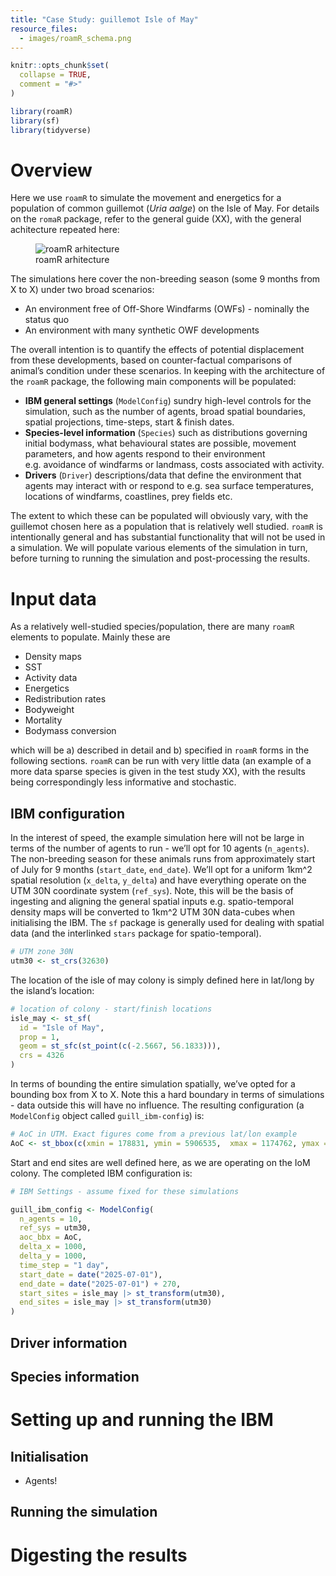 ```yaml
---
title: "Case Study: guillemot Isle of May"
resource_files:
  - images/roamR_schema.png
---
```


```r
knitr::opts_chunk$set(
  collapse = TRUE,
  comment = "#>"
)
```

```r
library(roamR)
library(sf)
library(tidyverse)
```

# Overview
Here we use `roamR` to simulate the movement and energetics for a population of common guillemot (_Uria aalge_) on the Isle of May. For details on the `romaR` package, refer to the general guide (XX), with the general achitecture repeated here:

![roamR arhitecture](/images/roamR_schema.png)


The simulations here cover the non-breeding season (some 9 months from X to X) under two broad scenarios:

* An environment free of Off-Shore Windfarms (OWFs) - nominally the status quo
* An environment with many synthetic OWF developments 

The overall intention is to quantify the effects of potential displacement from these developments, based on counter-factual comparisons of animal's condition under these scenarios. In keeping with the architecture of the `roamR` package, the following main components will be populated:

* __IBM general settings__ (`ModelConfig`) sundry high-level controls for the simulation, such as the number of agents, broad spatial boundaries, spatial projections, time-steps, start & finish dates.
* __Species-level information__ (`Species`) such as distributions governing initial bodymass, what behavioural states are possible, movement parameters, and how agents respond to their environment e.g.  avoidance of windfarms or landmass, costs associated with activity.
* __Drivers__ (`Driver`) descriptions/data that define the environment that agents may interact with or respond to e.g. sea surface temperatures, locations of windfarms, coastlines, prey fields etc.

The extent to which these can be populated will obviously vary, with the guillemot chosen here as a population that is relatively well studied. `roamR` is intentionally general and has substantial functionality that will not be used in a simulation. We will populate various elements of the simulation in turn, before turning to running the simulation and post-processing the results.


# Input data
As a relatively well-studied species/population, there are many `roamR` elements to populate. Mainly these are

* Density maps
* SST
* Activity data
* Energetics
* Redistribution rates
* Bodyweight
* Mortality
* Bodymass conversion

which will be a) described in detail and b) specified in `roamR` forms in the following sections. `roamR` can be run with very little data (an example of a more data sparse species is given in the test study XX), with the results being correspondingly less informative and stochastic.


## IBM configuration

In the interest of speed, the example simulation here will not be large in terms of the number of agents to run - we'll opt for 10 agents (`n_agents`). The non-breeding season for these animals runs from approximately start of July for 9 months (`start_date`, `end_date`). We'll opt for a uniform 1km^2 spatial resolution (`x_delta`, `y_delta`) and have everything operate on the UTM 30N coordinate system (`ref_sys`). Note, this will be the basis of ingesting and aligning the general spatial inputs e.g. spatio-temporal density maps will be converted to 1km^2 UTM 30N data-cubes when initialising the IBM. The `sf` package is generally used for dealing with spatial data (and the interlinked `stars` package for spatio-temporal).


```r
# UTM zone 30N
utm30 <- st_crs(32630)

```

The location of the isle of may colony is simply defined here in lat/long by the island's location:


```r
# location of colony - start/finish locations
isle_may <- st_sf(
  id = "Isle of May",
  prop = 1,
  geom = st_sfc(st_point(c(-2.5667, 56.1833))),
  crs = 4326
)
```


In terms of bounding the entire simulation spatially, we've opted for a bounding box from X to X. Note this a hard boundary in terms of simulations - data outside this will have no influence. The resulting configuration (a `ModelConfig` object called `guill_ibm-config`) is:

```r
# AoC in UTM. Exact figures come from a previous lat/lon example
AoC <- st_bbox(c(xmin = 178831, ymin = 5906535,  xmax = 1174762, ymax = 6783609), crs = st_crs(utm30))
```


Start and end sites are well defined here, as we are operating on the IoM colony. The completed IBM configuration is:


```r

# IBM Settings - assume fixed for these simulations

guill_ibm_config <- ModelConfig(
  n_agents = 10,
  ref_sys = utm30,
  aoc_bbx = AoC, 
  delta_x = 1000,
  delta_y = 1000,
  time_step = "1 day",
  start_date = date("2025-07-01"),
  end_date = date("2025-07-01") + 270, 
  start_sites = isle_may |> st_transform(utm30),
  end_sites = isle_may |> st_transform(utm30)
)


```



## Driver information


## Species information




# Setting up and running the IBM

## Initialisation


* Agents!


## Running the simulation



# Digesting the results













